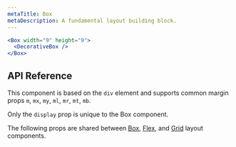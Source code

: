 ```yaml
---
metaTitle: Box
metaDescription: A fundamental layout building block.
---
```


```jsx live=true
<Box width="9" height="9">
  <DecorativeBox />
</Box>
```

## API Reference

This component is based on the `div` element and supports common margin props `m`, `mx`, `my`, `ml`, `mr`, `mt`, `mb`.

Only the `display` prop is unique to the Box component.

<ThemesPropsTable name="box" />

The following props are shared between [Box](./box), [Flex](./flex), and [Grid](./grid) layout components.

<ThemesPropsTable name="layout" />
